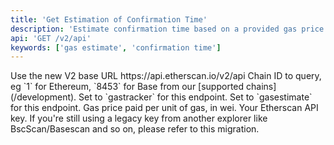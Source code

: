 ```yaml
---
title: 'Get Estimation of Confirmation Time'
description: 'Estimate confirmation time based on a provided gas price.'
api: 'GET /v2/api'
keywords: ['gas estimate', 'confirmation time']
---
```



<CreditChip description="Returns the estimated time for a transaction to be confirmed" />

  <ParamField path="v2" type="string" default="v2">
    Use the new V2 base URL https://api.etherscan.io/v2/api
  </ParamField>
  <ParamField query="chainid" type="string" initialValue="1">
    Chain ID to query, eg `1` for Ethereum, `8453` for Base from our [supported chains](/development).
  </ParamField>
  <ParamField query="module" type="string" initialValue="gastracker">
    Set to `gastracker` for this endpoint.
  </ParamField>
  <ParamField query="action" type="string" initialValue="gasestimate">
    Set to `gasestimate` for this endpoint.
  </ParamField>
  <ParamField query="gasprice" type="string" initialValue="2000000000">
    Gas price paid per unit of gas, in wei.
  </ParamField>
  <ParamField query="apikey" type="string">
    Your Etherscan API key. If you're still using a legacy key from another explorer like BscScan/Basescan and so on, please refer to this migration.
  </ParamField>
